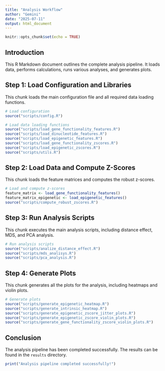 ```yaml
---
title: "Analysis Workflow"
author: "Gemini"
date: "2025-07-11"
output: html_document
---
```


```r
knitr::opts_chunk$set(echo = TRUE)
```

## Introduction

This R Markdown document outlines the complete analysis pipeline. It loads data, performs calculations, runs various analyses, and generates plots.

## Step 1: Load Configuration and Libraries

This chunk loads the main configuration file and all required data loading functions.

```r
# Load configuration
source("scripts/config.R")

# Load data loading functions
source("scripts/load_gene_functionality_features.R")
source("scripts/load_dinucleotide_features.R")
source("scripts/load_epigenetic_features.R")
source("scripts/load_gene_functionality_zscores.R")
source("scripts/load_epigenetic_zscores.R")
source("scripts/utils.R")
```

## Step 2: Load Data and Compute Z-Scores

This chunk loads the feature matrices and computes the robust z-scores.

```r
# Load and compute z-scores
feature_matrix <- load_gene_functionality_features()
feature_matrix_epigenetic <- load_epigenetic_features()
source("scripts/compute_robust_zscores.R")
```

## Step 3: Run Analysis Scripts

This chunk executes the main analysis scripts, including distance effect, MDS, and PCA analysis.

```r
# Run analysis scripts
source("scripts/analize_distance_effect.R")
source("scripts/mds_analisys.R")
source("scripts/pca_analysis.R")
```

## Step 4: Generate Plots

This chunk generates all the plots for the analysis, including heatmaps and violin plots.

```r
# Generate plots
source("scripts/generate_epigenetic_heatmap.R")
source("scripts/generate_intrinsic_heatmap.R")
source("scripts/generate_epigenetic_zscore_jitter_plots.R")
source("scripts/generate_epigenetic_zscore_violin_plots.R")
source("scripts/generate_gene_functionality_zscore_violin_plots.R")
```

## Conclusion

The analysis pipeline has been completed successfully. The results can be found in the `results` directory.

```r
print("Analysis pipeline completed successfully!")
```
